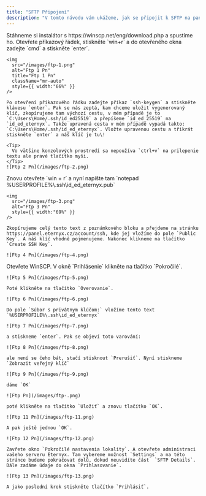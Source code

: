 ```yaml
---
title: "SFTP Připojení"
description: "V tomto návodu vám ukážeme, jak se připojit k SFTP na panelu herního serveru."
---
```


<Steps>
  <Step title="Stáhnutí klienta SFTP">
    Stáhneme si instalátor s https://winscp.net/eng/download.php a spustíme ho.
  </Step>
  <Step title="Vytvoření klíče SSH">
    Otevřete příkazový řádek, stiskněte `win+r` a do otevřeného okna zadejte `cmd` a stiskněte `enter`.

    <img
      src="/images/ftp-1.png"
      alt="Ftp 1 Pn"
      title="Ftp 1 Pn"
      className="mr-auto"
      style={{ width:"66%" }}
    />

    Po otevření příkazového řádku zadejte příkaz `ssh-keygen` a stiskněte klávesu `enter`. Pak se nás zeptá, kam chceme uložit vygenerovaný klíč, zkopírujeme tam výchozí cestu, v mém případě je to `C:\Users\Home/.ssh/id_ed25519` a přepíšeme `id_ed_25519` na `id_ed_eternyx`. Takže upravená cesta v mém případě vypadá takto: `C:\Users\Home/.ssh/id_ed_eternyx`. Vložte upravenou cestu a třikrát stiskněte `enter` a náš klíč je tu\!

    <Tip>
      Vo vätšine konzolových prostredí sa nepoužíva `ctrl+v` na prilepenie textu ale pravé tlačítko myši.
    </Tip>
    ![Ftp 2 Pn](/images/ftp-2.png)
  </Step>
  <Step title="Přidání klíče SSH do panelu">
    Znovu otevřete `win + r` a nyní napište tam `notepad %USERPROFILE%\.ssh\id_ed_eternyx.pub`

    <img
      src="/images/ftp-3.png"
      alt="Ftp 3 Pn"
      style={{ width:"69%" }}
    />

    Zkopírujeme celý tento text z poznámkového bloku a přejdeme na stránku https://panel.eternyx.cz/account/ssh, kde jej vložíme do pole `Public Key`. A náš klíč vhodně pojmenujeme. Nakonec klikneme na tlačítko `Create SSH Key`.

    ![Ftp 4 Pn](/images/ftp-4.png)
  </Step>
  <Step title="Přidání klíče SSH do klienta SFTP">
    Otevřete WinSCP. V okně `Prihlásenie` klikněte na tlačítko `Pokročilé`.

    ![Ftp 5 Pn](/images/ftp-5.png)

    Poté klikněte na tlačítko `Overovanie`.

    ![Ftp 6 Pn](/images/ftp-6.png)

    Do pole `Súbor s privátnym klúčom:` vložíme tento text `%USERPROFILE%\.ssh\id_ed_eternyx`

    ![Ftp 7 Pn](/images/ftp-7.png)

    a stiskneme `enter`. Pak se objeví toto varování:

    ![Ftp 8 Pn](/images/ftp-8.png)

    ale není se čeho bát, stačí stisknout `Prerušiť`. Nyní stiskneme `Zobrazit veřejný klíč`

    ![Ftp 9 Pn](/images/ftp-9.png)

    dáme `OK`

    ![Ftp Pn](/images/ftp-.png)

    poté klikněte na tlačítko `Uložiť` a znovu tlačítko `OK`.

    ![Ftp 11 Pn](/images/ftp-11.png)

    A pak ještě jednou `OK`.

    ![Ftp 12 Pn](/images/ftp-12.png)

    Zavřete okno `Pokročilé nastavenia lokality`. A otevřete administraci vašeho serveru Eternyx. Tam vybereme možnost `Settings` a na této stránce budeme pokračovat dolů, dokud neuvidíte část  `SFTP Details`. Dále zadáme údaje do okna `Prihlasovanie`.

    ![Ftp 13 Pn](/images/ftp-13.png)

    A jako poslední krok stiskněte tlačítko `Prihlásiť`.
  </Step>
</Steps>